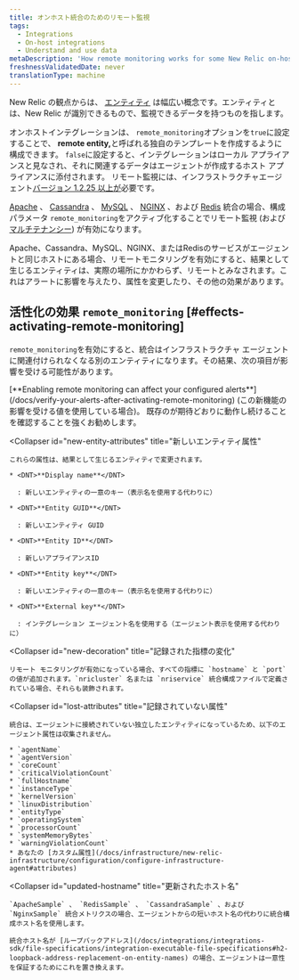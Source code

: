 ```yaml
---
title: オンホスト統合のためのリモート監視
tags:
  - Integrations
  - On-host integrations
  - Understand and use data
metaDescription: 'How remote monitoring works for some New Relic on-host integrations (particularly Apache, Cassandra, MySQL, NGINX, and Redis)'
freshnessValidatedDate: never
translationType: machine
---
```


New Relic の観点からは、 [エンティティ](/docs/new-relic-one/use-new-relic-one/core-concepts/what-entity-new-relic#what-is-entity) は幅広い概念です。エンティティとは、New Relic が識別できるもので、監視できるデータを持つものを指します。

オンホストインテグレーションは、 `remote_monitoring`オプションを`true`に設定することで、 <DNT>**remote entity,**</DNT>と呼ばれる独自のテンプレートを作成するように構成できます。 `false`に設定すると、インテグレーションはローカル アプライアンスと見なされ、それに関連するデータはエージェントが作成するホスト アプライアンスに添付されます。 リモート監視には、インフラストラクチャエージェント[バージョン 1.2.25 以上が](/docs/release-notes/infrastructure-release-notes/infrastructure-agent-release-notes)必要です。

[Apache](/docs/integrations/host-integrations/host-integrations-list/apache-monitoring-integration) 、 [Cassandra](/docs/integrations/host-integrations/host-integrations-list/cassandra-monitoring-integration) 、 [MySQL](/docs/integrations/host-integrations/host-integrations-list/mysql-monitoring-integration) 、 [NGINX](/docs/integrations/host-integrations/host-integrations-list/nginx-monitoring-integration) 、および [Redis](/docs/integrations/host-integrations/host-integrations-list/redis-monitoring-integration) 統合の場合、構成パラメータ `remote_monitoring`をアクティブ化することでリモート監視 (および [マルチテナンシー](/docs/integrations/host-integrations/getting-started/introduction-host-integrations#multiple-instances)) が有効になります。

<Callout variant="important">
  Apache、Cassandra、MySQL、NGINX、またはRedisのサービスがエージェントと同じホストにある場合、リモートモニタリングを有効にすると、結果として生じるエンティティは、実際の場所にかかわらず、リモートとみなされます。これはアラートに影響を与えたり、属性を変更したり、その他の効果があります。
</Callout>

## 活性化の効果 `remote_monitoring` [#effects-activating-remote-monitoring]

`remote_monitoring`を有効にすると、統合はインフラストラクチャ エージェントに関連付けられなくなる別のエンティティになります。その結果、次の項目が影響を受ける可能性があります。

<CollapserGroup>
  <Collapser
    id="verify-alerts"
    title="アラート検証"
  >
    [<DNT>**Enabling remote monitoring can affect your configured alerts**</DNT>](/docs/verify-your-alerts-after-activating-remote-monitoring) (この新機能の影響を受ける値を使用している場合)。 既存の<InlinePopover type="alerts"/>が期待どおりに動作し続けることを確認することを強くお勧めします。
  </Collapser>

  <Collapser
    id="new-entity-attributes"
    title="新しいエンティティ属性"
  >
    これらの属性は、結果として生じるエンティティで変更されます。

    * <DNT>**Display name**</DNT>

      : 新しいエンティティの一意のキー（表示名を使用する代わりに）

    * <DNT>**Entity GUID**</DNT>

      : 新しいエンティティ GUID

    * <DNT>**Entity ID**</DNT>

      : 新しいアプライアンスID

    * <DNT>**Entity key**</DNT>

      : 新しいエンティティの一意のキー（表示名を使用する代わりに）

    * <DNT>**External key**</DNT>

      : インテグレーション エージェント名を使用する（エージェント表示を使用する代わりに）
  </Collapser>

  <Collapser
    id="new-decoration"
    title="記録された指標の変化"
  >
    リモート モニタリングが有効になっている場合、すべての指標に `hostname` と `port` の値が追加されます。`nricluster` 名または `nriservice` 統合構成ファイルで定義されている場合、それらも装飾されます。
  </Collapser>

  <Collapser
    id="lost-attributes"
    title="記録されていない属性"
  >
    統合は、エージェントに接続されていない独立したエンティティになっているため、以下のエージェント属性は収集されません。

    * `agentName`
    * `agentVersion`
    * `coreCount`
    * `criticalViolationCount`
    * `fullHostname`
    * `instanceType`
    * `kernelVersion`
    * `linuxDistribution`
    * `entityType`
    * `operatingSystem`
    * `processorCount`
    * `systemMemoryBytes`
    * `warningViolationCount`
    * あなたの [カスタム属性](/docs/infrastructure/new-relic-infrastructure/configuration/configure-infrastructure-agent#attributes)
  </Collapser>

  <Collapser
    id="updated-hostname"
    title="更新されたホスト名"
  >
    `ApacheSample` 、 `RedisSample` 、 `CassandraSample` 、および `NginxSample` 統合メトリクスの場合、エージェントからの短いホスト名の代わりに統合構成ホスト名を使用します。

    統合ホスト名が [ループバックアドレス](/docs/integrations/integrations-sdk/file-specifications/integration-executable-file-specifications#h2-loopback-address-replacement-on-entity-names) の場合、エージェントは一意性を保証するためにこれを置き換えます。
  </Collapser>
</CollapserGroup>